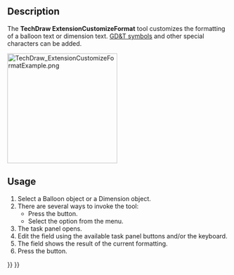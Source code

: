 <languages/>
<translate>

<!--T:1-->
{{Docnav
|[[TechDraw_ExtensionArcLengthAnnotation|ExtensionArcLengthAnnotation]]
|[[TechDraw_ExtensionCircleCenterLines|ExtensionCircleCenterLines]]
|[[TechDraw_Workbench|TechDraw]]
|IconL=TechDraw_ExtensionArcLengthAnnotation.svg
|IconR=TechDraw_ExtensionCircleCenterLines.svg
|IconC=Workbench_TechDraw.svg
}}

<!--T:2-->
{{GuiCommand
|Name=TechDraw ExtensionCustomizeFormat
|MenuLocation=TechDraw → Extensions: Attributes/Modifications → Customize Format Label
|Workbenches=[[TechDraw_Workbench|TechDraw]]
|Shortcut=
|Version=0.20
|SeeAlso=
}}

==Description== <!--T:3-->

<!--T:4-->
The '''TechDraw ExtensionCustomizeFormat''' tool customizes the formatting of a balloon text or dimension text. [[TechDraw_Geometric_dimensioning_and_tolerancing|GD&T symbols]] and other special characters can be added.

</translate>
[[Image:TechDraw_ExtensionCustomizeFormatExample.png|250px]]
<translate>
<!--T:5-->
{{Caption|The Customize Format task panel}}

==Usage== <!--T:6-->

<!--T:7-->
# Select a Balloon object or a Dimension object.
# There are several ways to invoke the tool:
#* Press the {{Button|[[Image:TechDraw_ExtensionCustomizeFormat.svg|16px]] [[TechDraw_ExtensionCustomizeFormat|Customize format label]]}} button.
#* Select the {{MenuCommand|TechDraw → Extensions: Attributes/Modifications → [[Image:TechDraw_ExtensionCustomizeFormat.svg|16px]] Customize format label}} option from the menu.
# The {{MenuCommand|Customize Format}} task panel opens.
# Edit the {{MenuCommand|Format}} field using the available task panel buttons and/or the keyboard.
# The {{MenuCommand|Preview}} field shows the result of the current formatting.
# Press the {{Button|OK}} button.


<!--T:8-->
{{Docnav
|[[TechDraw_ExtensionArcLengthAnnotation|ExtensionArcLengthAnnotation]]
|[[TechDraw_ExtensionCircleCenterLines|ExtensionCircleCenterLines]]
|[[TechDraw_Workbench|TechDraw]]
|IconL=TechDraw_ExtensionArcLengthAnnotation.svg
|IconR=TechDraw_ExtensionCircleCenterLines.svg
|IconC=Workbench_TechDraw.svg
}}

</translate>
{{TechDraw_Tools_navi{{#translation:}}}}
{{Userdocnavi{{#translation:}}}}